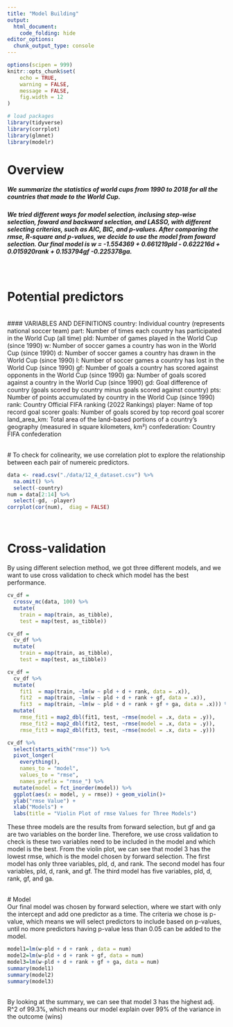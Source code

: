 ```yaml
---
title: "Model Building"
output: 
  html_document:
    code_folding: hide
editor_options: 
  chunk_output_type: console
---
```


```r
options(scipen = 999)
knitr::opts_chunk$set(
	echo = TRUE,
	warning = FALSE,
	message = FALSE,
	fig.width = 12
)

# load packages
library(tidyverse)
library(corrplot)
library(glmnet)
library(modelr)

```


# Overview

##### We summarize the statistics of world cups from 1990 to 2018 for all the countries that made to the World Cup.
##### We tried different ways for model selection, inclusing step-wise selection, foward and backward selection, and LASSO, with different selecting criterias, such as AIC, BIC, and p-values. After comparing the rmse, R-square and p-values, we decide to use the model from foward selection. Our final model is  w = -1.554369 + 0.661219pld - 0.622216d + 0.015920rank + 0.153794gf -0.225378ga.

<br>

# Potential predictors
<br>
#### VARIABLES AND DEFINITIONS
country: Individual country (represents national soccer team)
part: Number of times each country has participated in the World Cup (all time)
pld: Number of games played in the World Cup (since 1990)
w: Number of soccer games a country has won in the World Cup (since 1990)
d: Number of soccer games a country has drawn in the World Cup (since 1990)
l: Number of soccer games a country has lost in the World Cup (since 1990)
gf: Number of goals a country has scored against opponents in the World Cup (since 1990)
ga: Number of goals scored against a country in the World Cup (since 1990)
gd: Goal difference of country (goals scored by country minus goals scored against country)
pts: Number of points accumulated by country in the World Cup (since 1990)
rank: Country Official FIFA ranking (2022 Rankings)
player: Name of top record goal scorer
goals: Number of goals scored by top record goal scorer
land_area_km: Total area of the land-based  portions of a country’s geography (measured in square kilometers, km²)
confederation: Country FIFA confederation 

<br>
# To check for colinearity, we use correlation plot to explore the relationship between each pair of numereic predictors.

```r
data <- read.csv("./data/12_4_dataset.csv") %>% 
  na.omit() %>% 
  select(-country)
num = data[2:14] %>% 
  select(-gd, -player)
corrplot(cor(num),  diag = FALSE)
```

<br>

# Cross-validation

By using different selection method, we got three different models, and we want to use cross validation to check which model has the best performance.

```r
cv_df =
  crossv_mc(data, 100) %>% 
  mutate(
    train = map(train, as_tibble),
    test = map(test, as_tibble))

cv_df =
  cv_df %>% 
  mutate(
    train = map(train, as_tibble),
    test = map(test, as_tibble))

cv_df = 
  cv_df %>% 
  mutate(
    fit1  = map(train, ~lm(w ~ pld + d + rank, data = .x)),
    fit2  = map(train, ~lm(w ~ pld + d + rank + gf, data = .x)),
    fit3  = map(train, ~lm(w ~ pld + d + rank + gf + ga, data = .x))) %>% 
  mutate(
    rmse_fit1 = map2_dbl(fit1, test, ~rmse(model = .x, data = .y)),
    rmse_fit2 = map2_dbl(fit2, test, ~rmse(model = .x, data = .y)),
    rmse_fit3 = map2_dbl(fit3, test, ~rmse(model = .x, data = .y)))

cv_df %>% 
  select(starts_with("rmse")) %>% 
  pivot_longer(
    everything(),
    names_to = "model", 
    values_to = "rmse",
    names_prefix = "rmse_") %>% 
  mutate(model = fct_inorder(model)) %>% 
  ggplot(aes(x = model, y = rmse)) + geom_violin()+
  ylab("rmse Value") +
  xlab("Models") +
  labs(title = "Violin Plot of rmse Values for Three Models")

```


These three models are the results from forward selection, but gf and ga are two variables on the border line. Therefore, we use cross validation to check is these two variables need to be included in the model and which model is the best. From the violin plot, we can see that model 3 has the lowest rmse, which is the model chosen by forward selection. The first model has only three variables, pld, d, and rank. The second model has four variables, pld, d, rank, and gf. The third model has five variables, pld, d, rank, gf, and ga.

<br>
# Model
<br>
Our final model was chosen by forward selection, where we start with only the intercept and add one predictor as a time. The criteria we chose is p-value, which means we will select predictors to include based on p-values, until no more predictors having p-value less than 0.05 can be added to the model.

```r
model1=lm(w~pld + d + rank , data = num)
model2=lm(w~pld + d + rank + gf, data = num)
model3=lm(w~pld + d + rank + gf + ga, data = num)
summary(model1)
summary(model2)
summary(model3)

```
<br>
By looking at the summary, we can see that model 3 has the highest adj. R^2 of 99.3%, which means our model explain over 99% of the variance in the outcome (wins)



